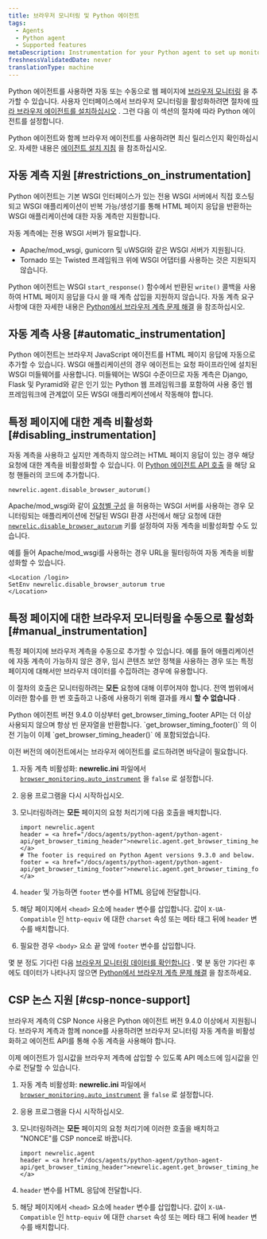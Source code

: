 ```yaml
---
title: 브라우저 모니터링 및 Python 에이전트
tags:
  - Agents
  - Python agent
  - Supported features
metaDescription: Instrumentation for your Python agent to set up monitoring with browser instrumentation.
freshnessValidatedDate: never
translationType: machine
---
```


Python 에이전트를 사용하면 자동 또는 수동으로 웹 페이지에 [브라우저 모니터링](/docs/browser/new-relic-browser/getting-started/introduction-new-relic-browser) 을 추가할 수 있습니다. 사용자 인터페이스에서 브라우저 모니터링을 활성화하려면 절차에 [따라 브라우저 에이전트를 설치하십시오](/docs/browser/new-relic-browser/installation/install-new-relic-browser-agent) . 그런 다음 이 섹션의 절차에 따라 Python 에이전트를 설정합니다.

Python 에이전트와 함께 브라우저 에이전트를 사용하려면 최신 릴리스인지 확인하십시오. 자세한 내용은 [에이전트 설치 지침](/docs/agents/python-agent/installation-and-configuration/python-agent-installation) 을 참조하십시오.

## 자동 계측 지원 [#restrictions_on_instrumentation]

Python 에이전트는 기본 WSGI 인터페이스가 있는 전용 WSGI 서버에서 직접 호스팅되고 WSGI 애플리케이션이 반복 가능/생성기를 통해 HTML 페이지 응답을 반환하는 WSGI 애플리케이션에 대한 자동 계측만 지원합니다.

자동 계측에는 전용 WSGI 서버가 필요합니다.

* Apache/mod_wsgi, gunicorn 및 uWSGI와 같은 WSGI 서버가 지원됩니다.
* Tornado 또는 Twisted 프레임워크 위에 WSGI 어댑터를 사용하는 것은 지원되지 않습니다.

Python 에이전트는 WSGI `start_response()` 함수에서 반환된 `write()` 콜백을 사용하여 HTML 페이지 응답을 다시 쓸 때 계측 삽입을 지원하지 않습니다. 자동 계측 요구 사항에 대한 자세한 내용은 [Python에서 브라우저 계측 문제 해결](/docs/agents/python-agent/troubleshooting/troubleshooting-page-load-timing-python) 을 참조하십시오.

## 자동 계측 사용 [#automatic_instrumentation]

Python 에이전트는 브라우저 JavaScript 에이전트를 HTML 페이지 응답에 자동으로 추가할 수 있습니다. WSGI 애플리케이션의 경우 에이전트는 요청 파이프라인에 설치된 WSGI 미들웨어를 사용합니다. 미들웨어는 WSGI 수준이므로 자동 계측은 Django, Flask 및 Pyramid와 같은 인기 있는 Python 웹 프레임워크를 포함하여 사용 중인 웹 프레임워크에 관계없이 모든 WSGI 애플리케이션에서 작동해야 합니다.

## 특정 페이지에 대한 계측 비활성화 [#disabling_instrumentation]

자동 계측을 사용하고 싶지만 계측하지 않으려는 HTML 페이지 응답이 있는 경우 해당 요청에 대한 계측을 비활성화할 수 있습니다. 이 [Python 에이전트 API 호출](/docs/agents/python-agent/installation-configuration/python-agent-configuration#disable_browser_autorum) 을 해당 요청 핸들러의 코드에 추가합니다.

```
newrelic.agent.disable_browser_autorum()
```

Apache/mod_wsgi와 같이 [요청별 구성](/docs/agents/python-agent/installation-configuration/python-agent-configuration#per-request-configuration) 을 허용하는 WSGI 서버를 사용하는 경우 모니터링되는 애플리케이션에 전달된 WSGI 환경 사전에서 해당 요청에 대한 [`newrelic.disable_browser_autorum`](/docs/agents/python-agent/installation-configuration/python-agent-configuration#disable_browser_autorum) 키를 설정하여 자동 계측을 비활성화할 수도 있습니다.

예를 들어 Apache/mod_wsgi를 사용하는 경우 URL을 필터링하여 자동 계측을 비활성화할 수 있습니다.

```
<Location /login>
SetEnv newrelic.disable_browser_autorum true
</Location>
```

## 특정 페이지에 대한 브라우저 모니터링을 수동으로 활성화 [#manual_instrumentation]

특정 페이지에 브라우저 계측을 수동으로 추가할 수 있습니다. 예를 들어 애플리케이션에 자동 계측이 가능하지 않은 경우, 임시 콘텐츠 보안 정책을 사용하는 경우 또는 특정 페이지에 대해서만 브라우저 데이터를 수집하려는 경우에 유용합니다.

이 절차의 호출은 모니터링하려는 **모든** 요청에 대해 이루어져야 합니다. 전역 범위에서 이러한 함수를 한 번 호출하고 나중에 사용하기 위해 결과를 캐시 **할 수 없습니다** .

<Callout variant="important">
  Python 에이전트 버전 9.4.0 이상부터 get_browser_timing_footer API는 더 이상 사용되지 않으며 항상 빈 문자열을 반환합니다. `get_browser_timing_footer()` 의 이전 기능이 이제 `get_browser_timing_header()` 에 포함되었습니다.

  이전 버전의 에이전트에서는 브라우저 에이전트를 로드하려면 바닥글이 필요합니다.
</Callout>

1. 자동 계측 비활성화: **newrelic.ini** 파일에서 [`browser_monitoring.auto_instrument`](/docs/agents/python-agent/installation-configuration/python-agent-configuration#browser-auto) 을 `false` 로 설정합니다.

2. 응용 프로그램을 다시 시작하십시오.

3. 모니터링하려는 **모든** 페이지의 요청 처리기에 다음 호출을 배치합니다.

   ```
   import newrelic.agent
   header = <a href="/docs/agents/python-agent/python-agent-api/get_browser_timing_header">newrelic.agent.get_browser_timing_header()</a>
   # The footer is required on Python Agent versions 9.3.0 and below.
   footer = <a href="/docs/agents/python-agent/python-agent-api/get_browser_timing_footer">newrelic.agent.get_browser_timing_footer()</a>
   ```

4. `header` 및 가능하면 `footer` 변수를 HTML 응답에 전달합니다.

5. 해당 페이지에서 `<head>` 요소에 `header` 변수를 삽입합니다. 값이 `X-UA-Compatible` 인 `http-equiv` 에 대한 `charset` 속성 또는 메타 태그 뒤에 `header` 변수를 배치합니다.

6. 필요한 경우 `<body>` 요소 끝 앞에 `footer` 변수를 삽입합니다.

몇 분 정도 기다린 다음 [브라우저 모니터링 데이터를 확인합니다](/docs/browser/new-relic-browser/getting-started/browser-overview-website-performance-glance) . 몇 분 동안 기다린 후에도 데이터가 나타나지 않으면 [Python에서 브라우저 계측 문제 해결](/docs/agents/python-agent/troubleshooting/troubleshooting-page-load-timing-python) 을 참조하세요.

## CSP 논스 지원 [#csp-nonce-support]

브라우저 계측의 CSP Nonce 사용은 Python 에이전트 버전 9.4.0 이상에서 지원됩니다. 브라우저 계측과 함께 nonce를 사용하려면 브라우저 모니터링 자동 계측을 비활성화하고 에이전트 API를 통해 수동 계측을 사용해야 합니다.

이제 에이전트가 임시값을 브라우저 계측에 삽입할 수 있도록 API 메소드에 임시값을 인수로 전달할 수 있습니다.

1. 자동 계측 비활성화: **newrelic.ini** 파일에서 [`browser_monitoring.auto_instrument`](/docs/agents/python-agent/installation-configuration/python-agent-configuration#browser-auto) 을 `false` 로 설정합니다.

2. 응용 프로그램을 다시 시작하십시오.

3. 모니터링하려는 **모든** 페이지의 요청 처리기에 이러한 호출을 배치하고 "NONCE"를 CSP nonce로 바꿉니다.

   ```
   import newrelic.agent
   header = <a href="/docs/agents/python-agent/python-agent-api/get_browser_timing_header">newrelic.agent.get_browser_timing_header("NONCE")</a>
   ```

4. `header` 변수를 HTML 응답에 전달합니다.

5. 해당 페이지에서 `<head>` 요소에 `header` 변수를 삽입합니다. 값이 `X-UA-Compatible` 인 `http-equiv` 에 대한 `charset` 속성 또는 메타 태그 뒤에 `header` 변수를 배치합니다.